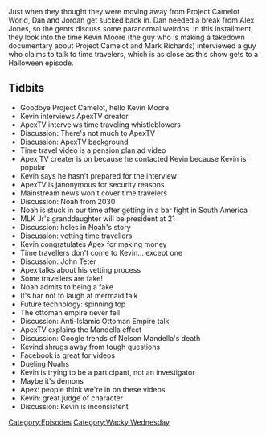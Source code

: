 {{Episode
    | title           = There Is No Mermaid
    | caption         = [https://knowledgefight.libsyn.com/knowledge-fight-there-is-no-mermaid Listen to this episode on Libsyn]
    | episodeNumber   = 362
    | length          = 01:55:44
    | airDate         = October 30, 2019
    | episodeType     = [[:Category:Wacky Wednesday|Wacky Wednesday]]
    | appearance      = [[Kevin Moore]], [[Noah]], [[John Teter]]
    | oocDrop         = In the case of the Merman
    | previousEpisode = [[361: April 19, 2013]]
    | nextEpisode     = [[363: October 30, 2019]]
}}

{{Stub}}

Just when they thought they were moving away from Project Camelot World, Dan and Jordan get sucked back in. Dan needed a break from Alex Jones, so the gents discuss some paranormal weirdos. In this installment, they look into the time Kevin Moore (the guy who is making a takedown documentary about Project Camelot and Mark Richards) interviewed a guy who claims to talk to time travelers, which is as close as this show gets to a Halloween episode.

==Tidbits==

*Goodbye Project Camelot, hello Kevin Moore
*Kevin interviews ApexTV creator
*ApexTV interveiws time traveling whistleblowers
*Discussion: There's not much to ApexTV
*Discussion: ApexTV background
*Time travel video is a pension plan ad video
*Apex TV creater is on because he contacted Kevin because Kevin is popular
*Kevin says he hasn't prepared for the interview
*ApexTV is janonymous for security reasons
*Mainstream news won't cover time travelers
*Discussion: Noah from 2030
*Noah is stuck in our time after getting in a bar fight in South America
*MLK Jr's granddaughter will be president at 21
*Discussion: holes in Noah's story
*Discussion: vetting time travellers
*Kevin congratulates Apex for making money
*Time travellers don't come to Kevin... except one
*Discussion: John Teter
*Apex talks about his vetting process
*Some travellers are fake!
*Noah admits to being a fake
*It's har not to laugh at mermaid talk
*Future technology: spinning top
*The ottoman empire never fell
*Discussion: Anti-Islamic Ottoman Empire talk
*ApexTV explains the Mandella effect
*Discussion: Google trends of Nelson Mandella's death
*Kevind shrugs away from tough questions
*Facebook is great for videos
*Dueling Noahs
*Kevin is trying to be a participant, not an investigator
*Maybe it's demons
*Apex: people think we're in on these videos
*Kevin: great judge of character
*Discussion: Kevin is inconsistent

[[Category:Episodes]]
[[Category:Wacky Wednesday]]
